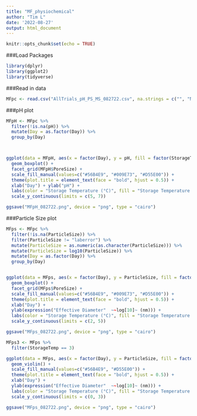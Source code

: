 ```yaml
---
title: "MF_physiochemical"
author: "Tim L"
date: '2022-08-27'
output: html_document
---
```


```r
knitr::opts_chunk$set(echo = TRUE)
```


###Load Packages
```r
library(dplyr)
library(ggplot2)
library(tidyverse)
```

###Read in data
```r
MFpc <- read.csv("AllTrials_pH_PS_MS_082722.csv", na.strings = c("", "NA"))
```

###pH plot
```r
MFpH <- MFpc %>% 
  filter(!is.na(pH)) %>% 
  mutate(Day = as.factor(Day)) %>% 
  group_by(Day)



ggplot(data = MFpH, aes(x = factor(Day), y = pH, fill = factor(StorageTemp))) +
  geom_boxplot() +
  facet_grid(MFpH$PoreSize) +
  scale_fill_manual(values=c("#56B4E9", "#009E73", "#D55E00")) +
  theme(plot.title = element_text(face = "bold", hjust = 0.5)) +
  xlab("Day") + ylab("pH") +
  labs(color = "Storage Temperature (°C)", fill = "Storage Temperature (°C)") +
  scale_y_continuous(limits = c(5, 7))

ggsave("MFpH_082722.png", device = "png", type = "cairo")
```
###Particle Size plot
```r
MFps <- MFpc %>% 
  filter(!is.na(ParticleSize)) %>% 
  filter(ParticleSize != "laberror") %>% 
  mutate(ParticleSize = as.numeric(as.character(ParticleSize))) %>% 
  mutate(ParticleSize = log10(ParticleSize)) %>% 
  mutate(Day = as.factor(Day)) %>% 
  group_by(Day)


ggplot(data = MFps, aes(x = factor(Day), y = ParticleSize, fill = factor(StorageTemp))) +
  geom_boxplot() +
  facet_grid(MFps$PoreSize) +
  scale_fill_manual(values=c("#56B4E9", "#009E73", "#D55E00")) +
  theme(plot.title = element_text(face = "bold", hjust = 0.5)) +
  xlab("Day") + 
  ylab(expression("Effective Diameter"  ~~log[10]~ (nm))) +
  labs(color = "Storage Temperature (°C)", fill = "Storage Temperature (°C)") +
  scale_y_continuous(limits = c(2, 5))

ggsave("MFps_082722.png", device = "png", type = "cairo")

MFps3 <- MFps %>% 
  filter(StorageTemp == 3)

ggplot(data = MFps, aes(x = factor(Day), y = ParticleSize, fill = factor(PoreSize))) +
  geom_violin() +
  scale_fill_manual(values=c("#56B4E9", "#D55E00")) +
  theme(plot.title = element_text(face = "bold", hjust = 0.5)) +
  xlab("Day") + 
  ylab(expression("Effective Diameter"  ~~log[10]~ (nm))) +
  labs(color = "Storage Temperature (°C)", fill = "Storage Temperature (°C)") +
  scale_y_continuous(limits = c(0, 3))

ggsave("MFps_082722.png", device = "png", type = "cairo")
```
